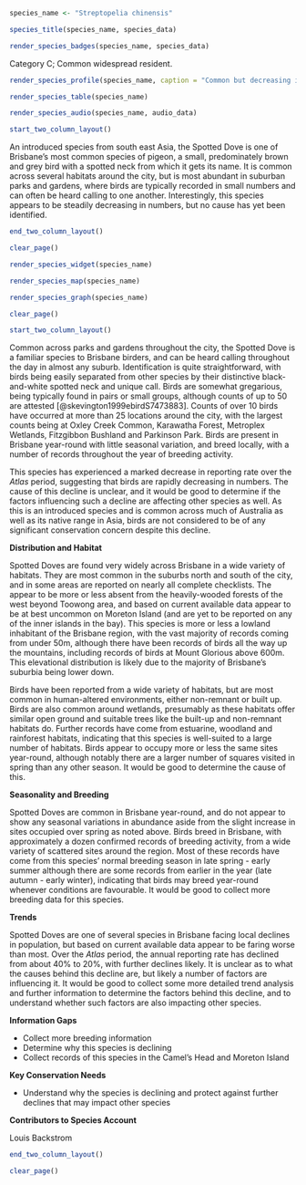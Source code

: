 ```r
species_name <- "Streptopelia chinensis"
```

```r
species_title(species_name, species_data)
```

```r
render_species_badges(species_name, species_data)
```

Category C; Common widespread resident.

```r
render_species_profile(species_name, caption = "Common but decreasing introduced resident of human-influenced habitats around the city. Breeds during spring and early summer, although some breeding records in winter as well. Not of conservation concern, although decline is interesting.")
```

```r
render_species_table(species_name)
```

```r
render_species_audio(species_name, audio_data)
```

```r
start_two_column_layout()
```

An introduced species from south east Asia, the Spotted Dove is one of Brisbane's most common species of pigeon, a small, predominately brown and grey bird with a spotted neck from which it gets its name. It is common across several habitats around the city, but is most abundant in suburban parks and gardens, where birds are typically recorded in small numbers and can often be heard calling to one another. Interestingly, this species appears to be steadily decreasing in numbers, but no cause has yet been identified.

```r
end_two_column_layout()
```

```r
clear_page()
```

```r
render_species_widget(species_name)
```

```r
render_species_map(species_name)
```

```r
render_species_graph(species_name)
```

```r
clear_page()
```

```r
start_two_column_layout()
```

Common across parks and gardens throughout the city, the Spotted Dove is a familiar species to Brisbane birders, and can be heard calling throughout the day in almost any suburb. Identification is quite straightforward, with birds being easily separated from other species by their distinctive black-and-white spotted neck and unique call. Birds are somewhat gregarious, being typically found in pairs or small groups, although counts of up to 50 are attested [@skevington1999ebirdS7473883]. Counts of over 10 birds have occurred at more than 25 locations around the city, with the largest counts being at Oxley Creek Common, Karawatha Forest, Metroplex Wetlands, Fitzgibbon Bushland and Parkinson Park. Birds are present in Brisbane year-round with little seasonal variation, and breed locally, with a number of records throughout the year of breeding activity.

This species has experienced a marked decrease in reporting rate over the _Atlas_ period, suggesting that birds are rapidly decreasing in numbers. The cause of this decline is unclear, and it would be good to determine if the factors influencing such a decline are affecting other species as well. As this is an introduced species and is common across much of Australia as well as its native range in Asia, birds are not considered to be of any significant conservation concern despite this decline.

**Distribution and Habitat**

Spotted Doves are found very widely across Brisbane in a wide variety of habitats. They are most common in the suburbs north and south of the city, and in some areas are reported on nearly all complete checklists. The appear to be more or less absent from the heavily-wooded forests of the west beyond Toowong area, and based on current available data appear to be at best uncommon on Moreton Island (and are yet to be reported on any of the inner islands in the bay). This species is more or less a lowland inhabitant of the Brisbane region, with the vast majority of records coming from under 50m, although there have been records of birds all the way up the mountains, including records of birds at Mount Glorious above 600m. This elevational distribution is likely due to the majority of Brisbane's suburbia being lower down.

Birds have been reported from a wide variety of habitats, but are most common in human-altered environments, either non-remnant or built up. Birds are also common around wetlands, presumably as these habitats offer similar open ground and suitable trees like the built-up and non-remnant habitats do. Further records have come from estuarine, woodland and rainforest habitats, indicating that this species is well-suited to a large number of habitats. Birds appear to occupy more or less the same sites year-round, although notably there are a larger number of squares visited in spring than any other season. It would be good to determine the cause of this.

**Seasonality and Breeding**

Spotted Doves are common in Brisbane year-round, and do not appear to show any seasonal variations in abundance aside from the slight increase in sites occupied over spring as noted above. Birds breed in Brisbane, with approximately a dozen confirmed records of breeding activity, from a wide variety of scattered sites around the region. Most of these records have come from this species' normal breeding season in late spring - early summer although there are some records from earlier in the year (late autumn - early winter), indicating that birds may breed year-round whenever conditions are favourable. It would be good to collect more breeding data for this species.

**Trends**

Spotted Doves are one of several species in Brisbane facing local declines in population, but based on current available data appear to be faring worse than most. Over the _Atlas_ period, the annual reporting rate has declined from about 40% to 20%, with further declines likely. It is unclear as to what the causes behind this decline are, but likely a number of factors are influencing it. It would be good to collect some more detailed trend analysis and further information to determine the factors behind this decline, and to understand whether such factors are also impacting other species.

**Information Gaps**

- Collect more breeding information
- Determine why this species is declining
- Collect records of this species in the Camel's Head and Moreton Island

**Key Conservation Needs**

- Understand why the species is declining and protect against further declines that may impact other species

**Contributors to Species Account**

Louis Backstrom 



```r
end_two_column_layout()
```

```r
clear_page()
```
